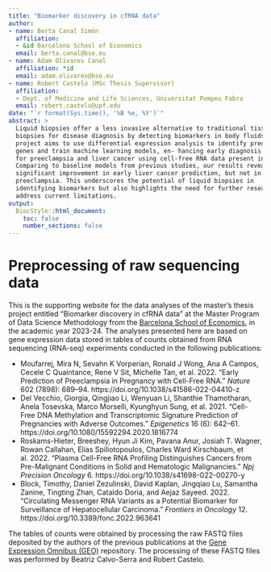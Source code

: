 ```yaml
---
title: "Biomarker discovery in cfRNA data"
author:
- name: Berta Canal Simón
  affiliation:
  - &id Barcelona School of Economics
  email: berta.canal@bse.eu
- name: Adam Olivares Canal
  affiliation: *id
  email: adam.olivares@bse.eu
- name: Robert Castelo (MSc Thesis Supervisor)
  affiliation:
  - Dept. of Medicine and Life Sciences, Universitat Pompeu Fabra
  email: robert.castelo@upf.edu
date: "`r format(Sys.time(), '%B %e, %Y')`"
abstract: >
  Liquid biopsies offer a less invasive alternative to traditional tissue
  biopsies for disease diagnosis by detecting biomarkers in body fluids. This
  project aims to use differential expression analysis to identify predictive
  genes and train machine learning models, en- hancing early diagnosis models
  for preeclampsia and liver cancer using cell-free RNA data present in plasma.
  Comparing to baseline models from previous studies, our results reveal a
  significant improvement in early liver cancer prediction, but not in
  preeclampsia. This underscores the potential of liquid biopsies in
  identifying biomarkers but also highlights the need for further research to
  address current limitations.
output:
  BiocStyle::html_document:
    toc: false
    number_sections: false
---
```


# Preprocessing of raw sequencing data

This is the supporting website for the data analyses of the master's thesis
project entitled "Biomarker discovery in cfRNA data" at the Master Program
of Data Science Methodology from the
[Barcelona School of Economics](https://bse.eu/study/masters-programs/data-science-methodology),
in the academic year 2023-24. The analyses presented here are based on gene
expression data stored in tables of counts obtained from RNA sequencing
(RNA-seq) experiments conducted in the following publications:

* Moufarrej, Mira N, Sevahn K Vorperian, Ronald J Wong, Ana A Campos, Cecele
  C Quaintance, Rene V Sit, Michelle Tan, et al. 2022. "Early Prediction of
  Preeclampsia in Pregnancy with Cell-Free RNA." *Nature* 602 (7898): 689–94.
  https://doi.org/10.1038/s41586-022-04410-z
* Del Vecchio, Giorgia, Qingjiao Li, Wenyuan Li, Shanthie Thamotharan, Anela
  Tosevska, Marco Morselli, Kyunghyun Sung, et al. 2021. "Cell-Free DNA
  Methylation and Transcriptomic Signature Prediction of Pregnancies with
  Adverse Outcomes." *Epigenetics* 16 (6): 642–61.
  https://doi.org/10.1080/15592294.2020.1816774
* Roskams-Hieter, Breeshey, Hyun Ji Kim, Pavana Anur, Josiah T. Wagner, Rowan
  Callahan, Elias Spiliotopoulos, Charles Ward Kirschbaum, et al. 2022. "Plasma
  Cell-Free RNA Profiling Distinguishes Cancers from Pre-Malignant Conditions in
  Solid and Hematologic Malignancies." *Npj Precision Oncology* 6.
  https://doi.org/10.1038/s41698-022-00270-y
* Block, Timothy, Daniel Zezulinski, David Kaplan, Jingqiao Lu, Samantha Zanine,
  Tingting Zhan, Cataldo Doria, and Aejaz Sayeed. 2022. "Circulating Messenger
  RNA Variants as a Potential Biomarker for Surveillance of Hepatocellular
  Carcinoma." *Frontiers in Oncology* 12.
  https://doi.org/10.3389/fonc.2022.963641

The tables of counts were obtained by processing the raw FASTQ files deposited
by the authors of the previous publications at the
[Gene Expression Omnibus (GEO)](https://www.ncbi.nlm.nih.gov/geo) repository.
The processing of these FASTQ files was performed by Beatriz Calvo-Serra and
Robert Castelo.
